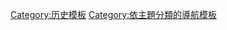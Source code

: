 {{template category
|type = navigation
}}

[[Category:历史模板|Category:历史模板]]
[[Category:依主題分類的導航模板|Category:依主題分類的導航模板]]